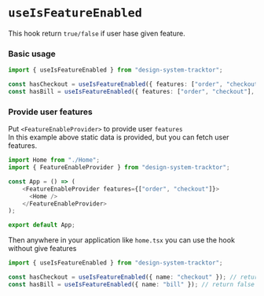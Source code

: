 
<Meta title="Hooks/useIsFeatureEnabled"/>

# `useIsFeatureEnabled`

This hook return `true/false` if user hase given feature.

### Basic usage

```typescript jsx
import { useIsFeatureEnabled } from "design-system-tracktor";

const hasCheckout = useIsFeatureEnabled({ features: ["order", "checkout"], name: "order" }); // return true
const hasBill = useIsFeatureEnabled({ features: ["order", "checkout"], name: "bill" }); // return false
```

### Provide user features

Put `<FeatureEnableProvider>` to provide user `features`<br/>
In this example above static data is provided, but you can fetch user features.

```typescript jsx
import Home from "./Home";
import { FeatureEnableProvider } from "design-system-tracktor";

const App = () => (
    <FeatureEnableProvider features={["order", "checkout"]}>
      <Home />
    </FeatureEnableProvider>
);

export default App;
```

Then anywhere in your application like `home.tsx` you can use the hook without give features

```typescript jsx
import { useIsFeatureEnabled } from "design-system-tracktor";

const hasCheckout = useIsFeatureEnabled({ name: "checkout" }); // return true
const hasBill = useIsFeatureEnabled({ name: "bill" }); // return false
```

